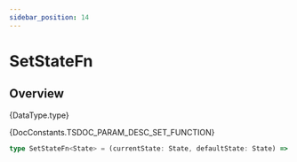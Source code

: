 ```yaml
---
sidebar_position: 14
---
```



# SetStateFn

## Overview

<TypeDisplay>{DataType.type}</TypeDisplay>

<MarkdownWrapper>{DocConstants.TSDOC_PARAM_DESC_SET_FUNCTION}</MarkdownWrapper>

```ts
type SetStateFn<State> = (currentState: State, defaultState: State) => State
```

